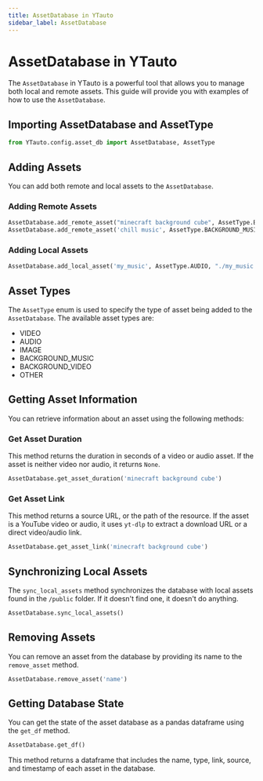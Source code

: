 ```yaml
---
title: AssetDatabase in YTauto
sidebar_label: AssetDatabase
---
```


# AssetDatabase in YTauto

The `AssetDatabase` in YTauto is a powerful tool that allows you to manage both local and remote assets. This guide will provide you with examples of how to use the `AssetDatabase`.

## Importing AssetDatabase and AssetType

```python
from YTauto.config.asset_db import AssetDatabase, AssetType
```

## Adding Assets

You can add both remote and local assets to the `AssetDatabase`.

### Adding Remote Assets

```python
AssetDatabase.add_remote_asset("minecraft background cube", AssetType.BACKGROUND_VIDEO, "https://www.youtube.com/watch?v=Pt5_GSKIWQM")
AssetDatabase.add_remote_asset('chill music', AssetType.BACKGROUND_MUSIC, "https://www.youtube.com/watch?v=uUu1NcSHg2E")
```

### Adding Local Assets

```python
AssetDatabase.add_local_asset('my_music', AssetType.AUDIO, "./my_music.wav")
```

## Asset Types

The `AssetType` enum is used to specify the type of asset being added to the `AssetDatabase`. The available asset types are:

- VIDEO
- AUDIO
- IMAGE
- BACKGROUND_MUSIC
- BACKGROUND_VIDEO
- OTHER

## Getting Asset Information

You can retrieve information about an asset using the following methods:

### Get Asset Duration

This method returns the duration in seconds of a video or audio asset. If the asset is neither video nor audio, it returns `None`.

```python
AssetDatabase.get_asset_duration('minecraft background cube')
```

### Get Asset Link

This method returns a source URL, or the path of the resource. If the asset is a YouTube video or audio, it uses `yt-dlp` to extract a download URL or a direct video/audio link.

```python
AssetDatabase.get_asset_link('minecraft background cube')
```

## Synchronizing Local Assets

The `sync_local_assets` method synchronizes the database with local assets found in the `/public` folder. If it doesn't find one, it doesn't do anything.

```python
AssetDatabase.sync_local_assets()
```

## Removing Assets

You can remove an asset from the database by providing its name to the `remove_asset` method.

```python
AssetDatabase.remove_asset('name')
```

## Getting Database State

You can get the state of the asset database as a pandas dataframe using the `get_df` method.

```python
AssetDatabase.get_df()
```

This method returns a dataframe that includes the name, type, link, source, and timestamp of each asset in the database.